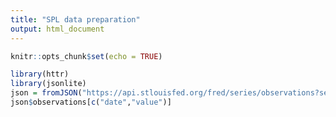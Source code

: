 ```yaml
---
title: "SPL data preparation"
output: html_document
---
```


```r
knitr::opts_chunk$set(echo = TRUE)
```


```r
library(httr)
library(jsonlite)
json = fromJSON("https://api.stlouisfed.org/fred/series/observations?series_id=GNPCA&api_key=4c5743e8fb183ff3f7f47ba1ae651683&file_type=json")
json$observations[c("date","value")]



```
